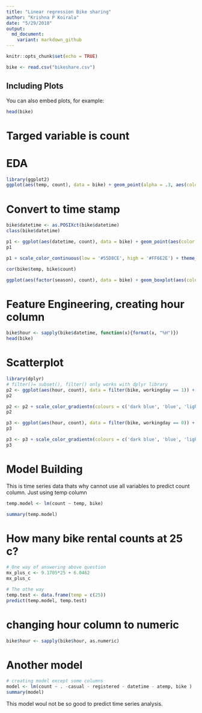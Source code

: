 ```yaml
---
title: "Linear regression Bike sharing"
author: "Krishna P Koirala"
date: "5/29/2018"
output:
  md_document:
    variant: markdown_github
---
```


```r
knitr::opts_chunk$set(echo = TRUE)
```

```r
bike <- read.csv("bikeshare.csv")
```

## Including Plots

You can also embed plots, for example:

```r
head(bike)
```

# Targed variable is count

# EDA

```r
library(ggplot2)
ggplot(aes(temp, count), data = bike) + geom_point(alpha = .3, aes(color = temp)) + theme_bw()
```

# Convert to time stamp


```r
bike$datetime <- as.POSIXct(bike$datetime)
class(bike$datetime)
```


```r
p1 <- ggplot(aes(datetime, count), data = bike) + geom_point(aes(color = temp), alpha = 0.5)
p1
```


```r
p1 + scale_color_continuous(low = '#55D8CE', high = '#FF6E2E') + theme_bw()
```

```r
cor(bike$temp, bike$count)
```

```r
ggplot(aes(factor(season), count), data = bike) + geom_boxplot(aes(color = factor(season))) + theme_dark()
```


# Feature Engineering, creating hour column


```r
bike$hour <- sapply(bike$datetime, function(x){format(x, "%H")})
head(bike)
```

# Scatterplot

```r
library(dplyr)
# filter()= subset(), filter() only works with dplyr library 
p2 <- ggplot(aes(hour, count), data = filter(bike, workingday == 1)) + geom_point(aes(color = temp), alpha = .3, position = position_jitter(w= .4, h = 0)) + theme_bw()
p2
```


```r
p2 <- p2 + scale_color_gradientn(colours = c('dark blue', 'blue', 'light blue', 'light green', 'yellow', 'orange', 'red'))
p2
```


```r
p3 <- ggplot(aes(hour, count), data = filter(bike, workingday == 0)) + geom_point(aes(color = temp), alpha = .2, position = position_jitter(w= .4, h = 0)) + theme_bw()
p3
```


```r
p3 <- p3 + scale_color_gradientn(colours = c('dark blue', 'blue', 'light blue', 'light green', 'yellow', 'orange', 'red'))
p3
```


# Model Building

This is time series data thats why cannot use all variables to predict
count column. Just using temp column

```r
temp.model <- lm(count ~ temp, bike)
```

```r
summary(temp.model)
```

# How many bike rental counts at 25 c?

```r
# One way of answering above question
mx_plus_c <- 9.1705*25 + 6.0462
mx_plus_c
```

```r
# The othe way
temp.test <- data.frame(temp = c(25))
predict(temp.model, temp.test)
```

# changing hour column to numeric

```r
bike$hour <- sapply(bike$hour, as.numeric)
```

# Another model

```r
# creating model except some columns
model <- lm(count ~ . -casual - registered - datetime - atemp, bike )
summary(model)
```

This model woul not be so good to predict time series analysis.

